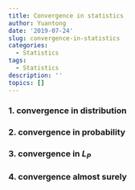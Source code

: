```yaml
---
title: Convergence in statistics
author: Yuantong
date: '2019-07-24'
slug: convergence-in-statistics
categories:
  - Statistics
tags:
  - Statistics
description: ''
topics: []
---
```


### 1. convergence in distribution


### 2. convergence in probability


### 3. convergence in $L_{P}$


### 4. convergence almost surely


